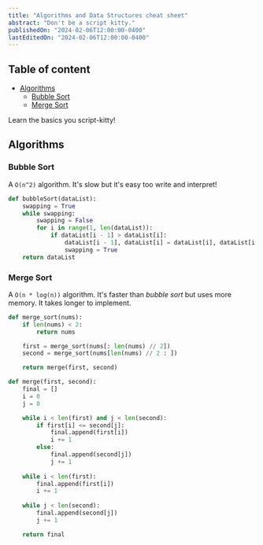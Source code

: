 ```yaml
---
title: "Algorithms and Data Structures cheat sheet"
abstract: "Don't be a script kitty."
publishedOn: "2024-02-06T12:00:00-0400"
lastEditedOn: "2024-02-06T12:00:00-0400"
---
```


## Table of content

- [Algorithms](#algorithms)
    - [Bubble Sort](#bubble-sort)
    - [Merge Sort](#merge-sort)

Learn the basics you script-kitty!

## <a id="algorithms"></a>Algorithms
### <a id="bubble-sort"></a>Bubble Sort
A `O(n^2)` algorithm. It's slow but it's easy too write and interpret!

```python
def bubbleSort(dataList):
    swapping = True
    while swapping:
        swapping = False
        for i in range(1, len(dataList)):
            if dataList[i - 1] > dataList[i]:
                dataList[i - 1], dataList[i] = dataList[i], dataList[i - 1]
                swapping = True
    return dataList
```

### <a id="merge-sort"></a>Merge Sort
A `O(n * log(n))` algorithm. It's faster than *bubble sort* but uses more memory. It takes longer to implement.

```python
def merge_sort(nums):
    if len(nums) < 2:
        return nums

    first = merge_sort(nums[: len(nums) // 2])
    second = merge_sort(nums[len(nums) // 2 : ])

    return merge(first, second)

def merge(first, second):
    final = []
    i = 0
    j = 0

    while i < len(first) and j < len(second):
        if first[i] <= second[j]:
            final.append(first[i])
            i += 1
        else:
            final.append(second[j])
            j += 1
    
    while i < len(first):
        final.append(first[i])
        i += 1
        
    while j < len(second):
        final.append(second[j])
        j += 1

    return final
```